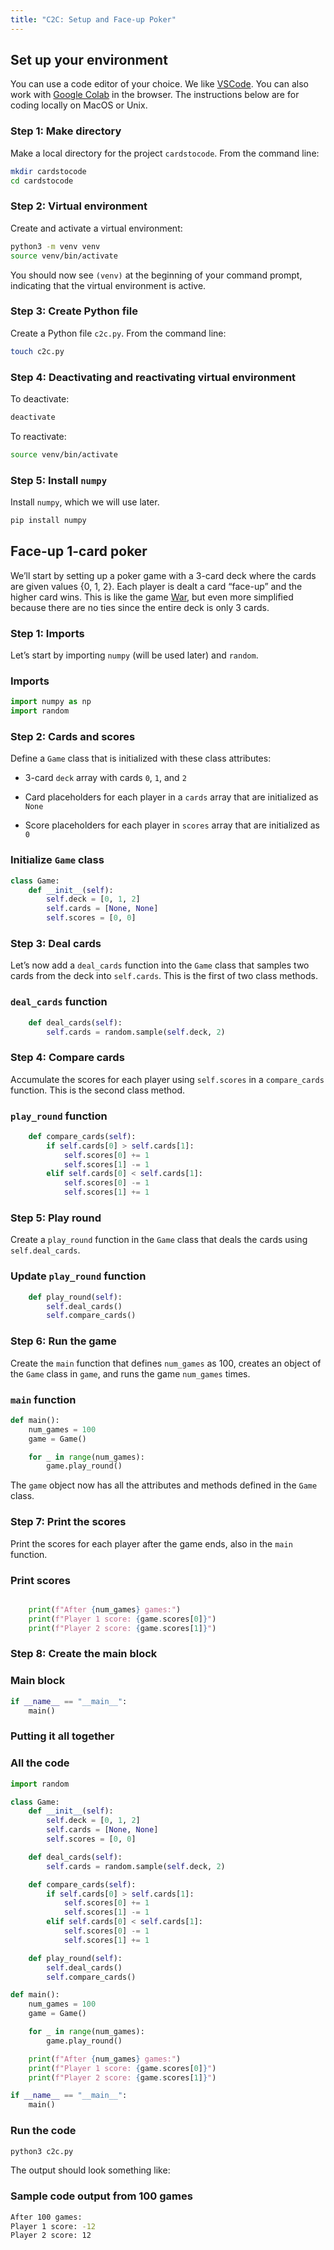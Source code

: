 ```yaml
---
title: "C2C: Setup and Face-up Poker"
---
```

## Set up your environment
You can use a code editor of your choice. We like [VSCode](https://code.visualstudio.com/). You can also work with [Google Colab](https://colab.research.google.com/) in the browser. The instructions below are for coding locally on MacOS or Unix. 

### Step 1: Make directory
Make a local directory for the project `cardstocode`. From the command line: 

```bash
mkdir cardstocode
cd cardstocode
```
### Step 2: Virtual environment
Create and activate a virtual environment: 

```bash
python3 -m venv venv
source venv/bin/activate
```

You should now see `(venv)` at the beginning of your command prompt, indicating that the virtual environment is active.

### Step 3: Create Python file
Create a Python file `c2c.py`. From the command line: 

```bash
touch c2c.py
```
### Step 4: Deactivating and reactivating virtual environment
To deactivate: 

```bash
deactivate
```

To reactivate: 

```bash
source venv/bin/activate
```

### Step 5: Install `numpy`
Install `numpy`, which we will use later. 

```bash
pip install numpy
```

## Face-up 1-card poker 
We'll start by setting up a poker game with a 3-card deck where the cards are given values {0, 1, 2}. Each player is dealt a card "face-up" and the higher card wins. This is like the game [War](https://en.wikipedia.org/wiki/War_(card_game)), but even more simplified because there are no ties since the entire deck is only 3 cards. 

### Step 1: Imports
Let's start by importing `numpy` (will be used later) and `random`. 

:::{.callout-tip collapse="true" appearance="minimal"}
### Imports
```python
import numpy as np
import random
```
:::

### Step 2: Cards and scores 
Define a `Game` class that is initialized with these class attributes: 

- 3-card `deck` array with cards `0`, `1`, and `2`

- Card placeholders for each player in a `cards` array that are initialized as `None`

- Score placeholders for each player in `scores` array that are initialized as `0`

:::{.callout-tip collapse="true" appearance="minimal"}
### Initialize `Game` class
```python
class Game:
    def __init__(self):
        self.deck = [0, 1, 2]
        self.cards = [None, None]
        self.scores = [0, 0]
```
:::

### Step 3: Deal cards
Let's now add a `deal_cards` function into the `Game` class that samples two cards from the deck into `self.cards`. This is the first of two class methods. 

:::{.callout-tip collapse="true" appearance="minimal"}
### `deal_cards` function
```python
    def deal_cards(self):
        self.cards = random.sample(self.deck, 2)
```
:::

### Step 4: Compare cards
Accumulate the scores for each player using `self.scores` in a `compare_cards` function. This is the second class method. 

:::{.callout-tip collapse="true" appearance="minimal"}
### `play_round` function
```python
    def compare_cards(self):
        if self.cards[0] > self.cards[1]:
            self.scores[0] += 1
            self.scores[1] -= 1
        elif self.cards[0] < self.cards[1]:
            self.scores[0] -= 1
            self.scores[1] += 1
```
:::

### Step 5: Play round
Create a `play_round` function in the `Game` class that deals the cards using `self.deal_cards`.

:::{.callout-tip collapse="true" appearance="minimal"}
### Update `play_round` function
```python
    def play_round(self):
        self.deal_cards()
        self.compare_cards()
```
:::

### Step 6: Run the game
Create the `main` function that defines `num_games` as 100, creates an object of the `Game` class in `game`, and runs the game `num_games` times. 

:::{.callout-tip collapse="true" appearance="minimal"}
### `main` function
```python
def main():
    num_games = 100
    game = Game()

    for _ in range(num_games):
        game.play_round()
```

The `game` object now has all the attributes and methods defined in the `Game` class.
:::

### Step 7: Print the scores
Print the scores for each player after the game ends, also in the `main` function.

:::{.callout-tip collapse="true" appearance="minimal"}
### Print scores
```python

    print(f"After {num_games} games:")
    print(f"Player 1 score: {game.scores[0]}")
    print(f"Player 2 score: {game.scores[1]}")
```
:::

### Step 8: Create the main block

:::{.callout-tip collapse="true" appearance="minimal"}
### Main block
```python
if __name__ == "__main__":
    main()
```
:::

### Putting it all together

:::{.callout-tip collapse="true" appearance="minimal"}
### All the code
```python
import random

class Game:
    def __init__(self):
        self.deck = [0, 1, 2]
        self.cards = [None, None]
        self.scores = [0, 0]

    def deal_cards(self):
        self.cards = random.sample(self.deck, 2)

    def compare_cards(self): 
        if self.cards[0] > self.cards[1]:
            self.scores[0] += 1
            self.scores[1] -= 1
        elif self.cards[0] < self.cards[1]:
            self.scores[0] -= 1
            self.scores[1] += 1

    def play_round(self):
        self.deal_cards()
        self.compare_cards()

def main():
    num_games = 100
    game = Game()

    for _ in range(num_games):
        game.play_round()

    print(f"After {num_games} games:")
    print(f"Player 1 score: {game.scores[0]}")
    print(f"Player 2 score: {game.scores[1]}")

if __name__ == "__main__":
    main()
```
:::

### Run the code
```python
python3 c2c.py
```

The output should look something like: 

:::{.callout-tip collapse="true" appearance="minimal"}
### Sample code output from 100 games
```bash
After 100 games:
Player 1 score: -12
Player 2 score: 12
```
:::